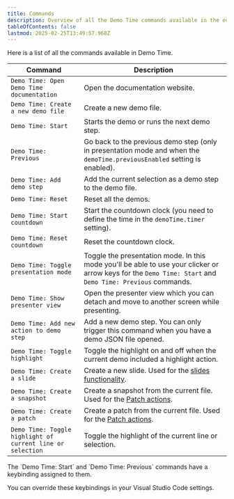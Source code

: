 ```yaml
---
title: Commands
description: Overview of all the Demo Time commands available in the editor.
tableOfContents: false
lastmod: 2025-02-25T13:49:57.968Z
---
```



Here is a list of all the commands available in Demo Time.

| Command | Description |
| --- | --- |
| `Demo Time: Open Demo Time documentation` | Open the documentation website. |
| `Demo Time: Create a new demo file` | Create a new demo file. |
| `Demo Time: Start` | Starts the demo or runs the next demo step. |
| `Demo Time: Previous` | Go back to the previous demo step (only in presentation mode and when the `demoTime.previousEnabled` setting is enabled). |
| `Demo Time: Add demo step` | Add the current selection as a demo step to the demo file. |
| `Demo Time: Reset` | Reset all the demos. |
| `Demo Time: Start countdown` | Start the countdown clock (you need to define the time in the `demoTime.timer` setting). |
| `Demo Time: Reset countdown` | Reset the countdown clock. |
| `Demo Time: Toggle presentation mode` | Toggle the presentation mode. In this mode you'll be able to use your clicker or arrow keys for the `Demo Time: Start` and `Demo Time: Previous` commands. |
| `Demo Time: Show presenter view` | Open the presenter view which you can detach and move to another screen while presenting. |
| `Demo Time: Add new action to demo step` | Add a new demo step. You can only trigger this command when you have a demo JSON file opened. |
| `Demo Time: Toggle highlight` | Toggle the highlight on and off when the current demo included a highlight action. |
| `Demo Time: Create a slide` | Create a new slide. Used for the [slides functionality](/slides/). |
| `Demo Time: Create a snapshot` | Create a snapshot from the current file. Used for the [Patch actions](/actions/patch/). |
| `Demo Time: Create a patch` | Create a patch from the current file. Used for the [Patch actions](/actions/patch/). |
| `Demo Time: Toggle highlight of current line or selection` | Toggle the highlight of the current line or selection. |

<Aside>
The `Demo Time: Start` and `Demo Time: Previous` commands have a keybinding assigned to them.

You can override these keybindings in your Visual Studio Code settings.
</Aside>

